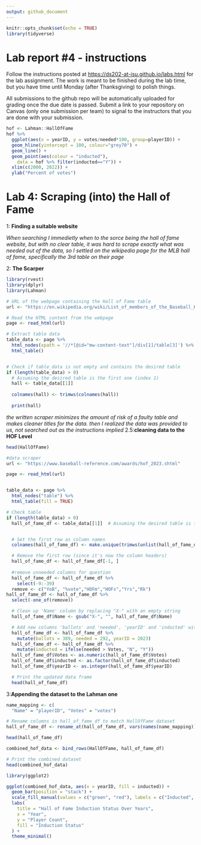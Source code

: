 ```yaml
---
output: github_document
---
```


<!-- README.md is generated from README.Rmd. Please edit the README.Rmd file -->

```r
knitr::opts_chunk$set(echo = TRUE)
library(tidyverse)
```

# Lab report #4 - instructions

Follow the instructions posted at <https://ds202-at-isu.github.io/labs.html> for the lab assignment. The work is meant to be finished during the lab time, but you have time until Monday (after Thanksgiving) to polish things.

All submissions to the github repo will be automatically uploaded for grading once the due date is passed. Submit a link to your repository on Canvas (only one submission per team) to signal to the instructors that you are done with your submission.
```r
hof <- Lahman::HallOfFame
hof %>% 
  ggplot(aes(x = yearID, y = votes/needed*100, group=playerID)) +
  geom_hline(yintercept = 100, colour="grey70") + 
  geom_line() +
  geom_point(aes(colour = "inducted"), 
    data = hof %>% filter(inducted=="Y")) +
  xlim(c(2000, 2022)) +
  ylab("Percent of votes")
```

# Lab 4: Scraping (into) the Hall of Fame
1: **Finding a suitable website**

*When searching I immedietly when to the sorce being the hall of fame website, but with no clear table, it was hard to scrape exactly what was needed out of the data, so I settled on the wikipedia page for the MLB hall of fame, specifically the 3rd table on their page*

2: **The Scarper**
```r
library(rvest)
library(dplyr)
library(Lahman)

# URL of the webpage containing the Hall of Fame table
url <- "https://en.wikipedia.org/wiki/List_of_members_of_the_Baseball_Hall_of_Fame"

# Read the HTML content from the webpage
page <- read_html(url)

# Extract table data
table_data <- page %>%
  html_nodes(xpath = '//*[@id="mw-content-text"]/div[1]/table[3]') %>%
  html_table()


# Check if table_data is not empty and contains the desired table
if (length(table_data) > 0)
  # Assuming the desired table is the first one (index 1)
  hall <- table_data[[1]]
  
  colnames(hall) <- trimws(colnames(hall))
  
  print(hall)
```
*the written scraper minimizes the amount of risk of a faulty table and makes cleaner titles for the data.*
*then I realized the data was provided to us, not searched out as the instructions implied*
2.5:**cleaning data to the HOF Level**
```r
head(HallOfFame)
```


```r
#data scraper
url <- "https://www.baseball-reference.com/awards/hof_2023.shtml"

page <- read_html(url)


table_data <- page %>%
  html_nodes("table") %>%
  html_table(fill = TRUE)  

# Check table
if (length(table_data) > 0)
  hall_of_fame_df <- table_data[[1]]  # Assuming the desired table is the first one (index 1)


  # Set the first row as column names
  colnames(hall_of_fame_df) <- make.unique(trimws(unlist(hall_of_fame_df[1, ])))

  # Remove the first row (since it's now the column headers)
  hall_of_fame_df <- hall_of_fame_df[-1, ]
  
  #remove unneeded columns for question 
  hall_of_fame_df <- hall_of_fame_df %>%
    select(-9:-39)
  remove <- c("YoB", "%vote","HOFm","HOFs","Yrs","Rk")
hall_of_fame_df <- hall_of_fame_df %>%
  select(-one_of(remove))

  # Clean up 'Name' column by replacing "X-" with an empty string
  hall_of_fame_df$Name <- gsub("X-", "", hall_of_fame_df$Name)

  # Add new columns 'ballots' and 'needed', 'yearID' and 'inducted' with specific values
  hall_of_fame_df <- hall_of_fame_df %>%
    mutate(ballots = 389, needed = 292, yearID = 2023)
  hall_of_fame_df <- hall_of_fame_df %>%
    mutate(inducted = ifelse(needed > Votes, "N", "Y"))
  hall_of_fame_df$Votes <- as.numeric(hall_of_fame_df$Votes)
  hall_of_fame_df$inducted <- as.factor(hall_of_fame_df$inducted)
  hall_of_fame_df$yearID <- as.integer(hall_of_fame_df$yearID)

  # Print the updated data frame
  head(hall_of_fame_df)

```
3:**Appending the dataset to the Lahman one**
```r
name_mapping <- c(
  "Name" = "playerID", "Votes" = "votes")

# Rename columns in hall_of_fame_df to match HallOfFame dataset
hall_of_fame_df <- rename_at(hall_of_fame_df, vars(names(name_mapping)), ~ name_mapping[.])

head(hall_of_fame_df)
```


```r
combined_hof_data <- bind_rows(HallOfFame, hall_of_fame_df)

# Print the combined dataset
head(combined_hof_data)
```
```r
library(ggplot2)

ggplot(combined_hof_data, aes(x = yearID, fill = inducted)) +
  geom_bar(position = "stack") +
  scale_fill_manual(values = c("green", "red"), labels = c("Inducted", "Not Inducted")) +
  labs(
    title = "Hall of Fame Induction Status Over Years",
    x = "Year",
    y = "Player Count",
    fill = "Induction Status"
  ) +
  theme_minimal()
```
